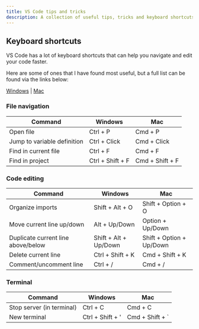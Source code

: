 ```yaml
---
title: VS Code tips and tricks
description: A collection of useful tips, tricks and keyboard shortcuts for Visual Studio Code.
---
```



## Keyboard shortcuts

VS Code has a lot of keyboard shortcuts that can help you navigate and edit your code faster.

Here are some of ones that I have found most useful, but a full list can be found via the links below:

[Windows](https://code.visualstudio.com/shortcuts/keyboard-shortcuts-windows.pdf) | [Mac](https://code.visualstudio.com/shortcuts/keyboard-shortcuts-macos.pdf)

### File navigation

| Command | Windows | Mac |
| ----------- | ----------- | ----------- |
|  Open file | <MonsterKbd>Ctrl + P</MonsterKbd> | <MonsterKbd>Cmd + P</MonsterKbd> |
| Jump to variable definition | <MonsterKbd>Ctrl + Click</MonsterKbd> | <MonsterKbd>Cmd + Click</MonsterKbd> |
| Find in current file | <MonsterKbd>Ctrl + F</MonsterKbd> | <MonsterKbd>Cmd + F</MonsterKbd> |
| Find in project | <MonsterKbd>Ctrl + Shift + F</MonsterKbd> | <MonsterKbd>Cmd + Shift + F</MonsterKbd> |

### Code editing

| Command | Windows | Mac |
| ----------- | ----------- | ----------- |
|  Organize imports | <MonsterKbd>Shift + Alt + O</MonsterKbd> | <MonsterKbd>Shift + Option + O</MonsterKbd> |
| Move current line up/down | <MonsterKbd>Alt + Up/Down</MonsterKbd> | <MonsterKbd>Option + Up/Down</MonsterKbd> |
| Duplicate current line above/below | <MonsterKbd>Shift + Alt + Up/Down</MonsterKbd> | <MonsterKbd>Shift + Option + Up/Down</MonsterKbd> |
| Delete current line | <MonsterKbd>Ctrl + Shift + K</MonsterKbd> | <MonsterKbd>Cmd + Shift + K</MonsterKbd> |
| Comment/uncomment line | <MonsterKbd>Ctrl + /</MonsterKbd> | <MonsterKbd>Cmd + /</MonsterKbd> |

### Terminal
| Command | Windows | Mac |
| ----------- | ----------- | ----------- |
| Stop server (in terminal) | <MonsterKbd>Ctrl + C</MonsterKbd> | <MonsterKbd>Cmd + C</MonsterKbd> |
| New terminal | <MonsterKbd>Ctrl + Shift + '</MonsterKbd> | <MonsterKbd>Cmd + Shift + `</MonsterKbd> |

